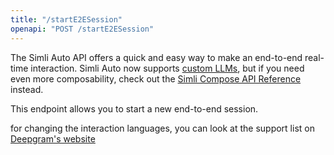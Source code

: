 ```yaml
---
title: "/startE2ESession"
openapi: "POST /startE2ESession"
---
```


The Simli Auto API offers a quick and easy way to make an end-to-end real-time interaction. Simli Auto now supports [custom LLMs](/api-reference/endpoint/simli-auto/customLLM), but if you need even more composability, check out the [Simli Compose API Reference](/api-reference/endpoint/webrtc/textToVideoStream) instead.

This endpoint allows you to start a new end-to-end session. 

for changing the interaction languages, you can look at the support list on [Deepgram's website](https://developers.deepgram.com/docs/models-languages-overview)
